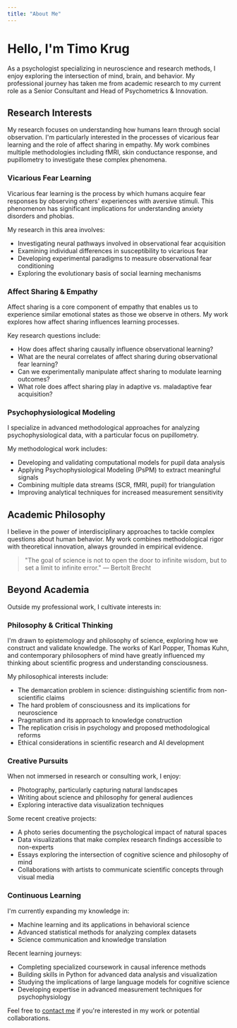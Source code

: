 ```yaml
---
title: "About Me"
---
```


# Hello, I'm Timo Krug

As a psychologist specializing in neuroscience and research methods, I enjoy exploring the intersection of mind, brain, and behavior. My professional journey has taken me from academic research to my current role as a Senior Consultant and Head of Psychometrics & Innovation.

## Research Interests

My research focuses on understanding how humans learn through social observation. I'm particularly interested in the processes of vicarious fear learning and the role of affect sharing in empathy. My work combines multiple methodologies including fMRI, skin conductance response, and pupillometry to investigate these complex phenomena.

### Vicarious Fear Learning

Vicarious fear learning is the process by which humans acquire fear responses by observing others' experiences with aversive stimuli. This phenomenon has significant implications for understanding anxiety disorders and phobias.

My research in this area involves:
- Investigating neural pathways involved in observational fear acquisition
- Examining individual differences in susceptibility to vicarious fear
- Developing experimental paradigms to measure observational fear conditioning
- Exploring the evolutionary basis of social learning mechanisms

### Affect Sharing & Empathy

Affect sharing is a core component of empathy that enables us to experience similar emotional states as those we observe in others. My work explores how affect sharing influences learning processes.

Key research questions include:
- How does affect sharing causally influence observational learning?
- What are the neural correlates of affect sharing during observational fear learning?
- Can we experimentally manipulate affect sharing to modulate learning outcomes?
- What role does affect sharing play in adaptive vs. maladaptive fear acquisition?

### Psychophysiological Modeling

I specialize in advanced methodological approaches for analyzing psychophysiological data, with a particular focus on pupillometry.

My methodological work includes:
- Developing and validating computational models for pupil data analysis
- Applying Psychophysiological Modeling (PsPM) to extract meaningful signals
- Combining multiple data streams (SCR, fMRI, pupil) for triangulation
- Improving analytical techniques for increased measurement sensitivity


## Academic Philosophy

I believe in the power of interdisciplinary approaches to tackle complex questions about human behavior. My work combines methodological rigor with theoretical innovation, always grounded in empirical evidence.

> "The goal of science is not to open the door to infinite wisdom, but to set a limit to infinite error." — Bertolt Brecht


## Beyond Academia

Outside my professional work, I cultivate interests in:

### Philosophy & Critical Thinking

I'm drawn to epistemology and philosophy of science, exploring how we construct and validate knowledge. The works of Karl Popper, Thomas Kuhn, and contemporary philosophers of mind have greatly influenced my thinking about scientific progress and understanding consciousness.

My philosophical interests include:
- The demarcation problem in science: distinguishing scientific from non-scientific claims
- The hard problem of consciousness and its implications for neuroscience
- Pragmatism and its approach to knowledge construction
- The replication crisis in psychology and proposed methodological reforms
- Ethical considerations in scientific research and AI development

### Creative Pursuits

When not immersed in research or consulting work, I enjoy:
- Photography, particularly capturing natural landscapes
- Writing about science and philosophy for general audiences
- Exploring interactive data visualization techniques

Some recent creative projects:
- A photo series documenting the psychological impact of natural spaces
- Data visualizations that make complex research findings accessible to non-experts
- Essays exploring the intersection of cognitive science and philosophy of mind
- Collaborations with artists to communicate scientific concepts through visual media

### Continuous Learning

I'm currently expanding my knowledge in:
- Machine learning and its applications in behavioral science
- Advanced statistical methods for analyzing complex datasets
- Science communication and knowledge translation

Recent learning journeys:
- Completing specialized coursework in causal inference methods
- Building skills in Python for advanced data analysis and visualization
- Studying the implications of large language models for cognitive science
- Developing expertise in advanced measurement techniques for psychophysiology

Feel free to [contact me](/contact) if you're interested in my work or potential collaborations.